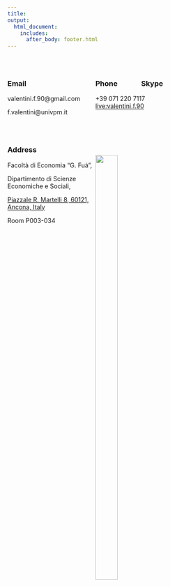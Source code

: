 ```yaml
---
title: 
output: 
  html_document:
    includes:
      after_body: footer.html
---
```


<p>&nbsp;</p>




<html>
<head>
<meta name="viewport" content="width=device-width, initial-scale=1">
<style>
* {
  box-sizing: border-box;
}

/* Create three equal columns that floats next to each other */
.column {
  float: left;
  width: 50%;
}

/* Clear floats after the columns */
.row:after {
  content: "";
  display: table;
  clear: both;
}
</style>
</head>
<body>


<div class="row">
  <div class="column">

### **Email** <i class="fa fa-envelope"></i> 

valentini.f.90@gmail.com

f.valentini@univpm.it


<p>&nbsp;</p>


  </div>
  <div class="column" >

### **Phone** <i class="fa fa-phone-square"></i> &nbsp; &nbsp;&nbsp;&nbsp;&nbsp;&nbsp;  &nbsp; &nbsp;&nbsp; **Skype** <i class="fa fa-skype"></i>

+39 071 220 7117
&nbsp; &nbsp;&nbsp;&nbsp;&nbsp;&nbsp;&nbsp;&nbsp;&nbsp;&nbsp;&nbsp;&nbsp;&nbsp;&nbsp; [live:valentini.f.90](https://join.skype.com/invite/dG5n5L4TXASL){target="_blank"}

  </div>

</div>

</body>
</html>

<html>
<head>
<meta name="viewport" content="width=device-width, initial-scale=1">
<style>
* {
  box-sizing: border-box;
}

/* Create three equal columns that floats next to each other */
.column {
  float: left;
  width: 50%;
}

/* Clear floats after the columns */
.row:after {
  content: "";
  display: table;
  clear: both;
}
</style>
</head>
<body>


<div class="row">
  <div class="column">

### **Address** <i class="fa fa-address-card"></i> 


Facoltà di Economia “G. Fuà”,

Dipartimento di Scienze Economiche e Sociali,

[Piazzale R. Martelli 8, 60121, Ancona, Italy](https://goo.gl/maps/iDmPpE5DYWxUbGJN6){target="_blank"} 

Room P003-034


  </div>
  <div class="column" >
<p>&nbsp;</p>
   ![](01Piazzale.jpg){#id .class width=50% height=50%}
  </div>

</div>

</body>
</html>











